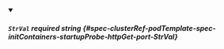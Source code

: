 
<details className="config-field" data-expandable="false" open>
<summary>

##### `StrVal` <span className="config-field-required" data-required="true">required</span> <span className="config-field-type">string</span> <span className="config-field-default"></span> <span className="config-field-enum"></span> {#spec-clusterRef-podTemplate-spec-initContainers-startupProbe-httpGet-port-StrVal}



</summary>



</details>
